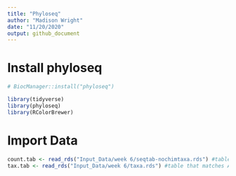 ```yaml
---
title: "Phyloseq"
author: "Madison Wright"
date: "11/20/2020"
output: github_document
---
```


# Install phyloseq
```r
# BiocManager::install("phyloseq")
```

```r
library(tidyverse) 
library(phyloseq)
library(RColorBrewer)
```

# Import Data
```r
count.tab <- read_rds("Input_Data/week 6/seqtab-nochimtaxa.rds") #table of counts for each sequence in each sample
tax.tab <- read_rds("Input_Data/week 6/taxa.rds") #table that matches ASV to sequence

```







